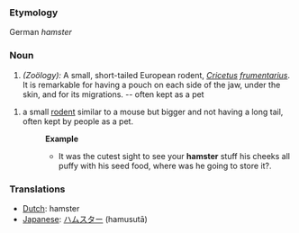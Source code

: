 ===Etymology===
German ''hamster''
===Noun===
#''(Zoölogy):'' A small, short-tailed European rodent, ''[[Cricetus]] [[frumentarius]]''. It is remarkable for having a pouch on each side of the jaw, under the skin, and for its migrations. -- often kept as a pet 

#a small [[rodent]] similar to a mouse but bigger and not having a long tail, often kept by people as a pet.
#:'''Example'''
#:*It was the cutest sight to see your '''hamster''' stuff his cheeks all puffy with his seed food, where was he going to store it?.

=== Translations ===
*[[Dutch]]: hamster
*[[Japanese]]: [[ハムスター]] (hamusutā)